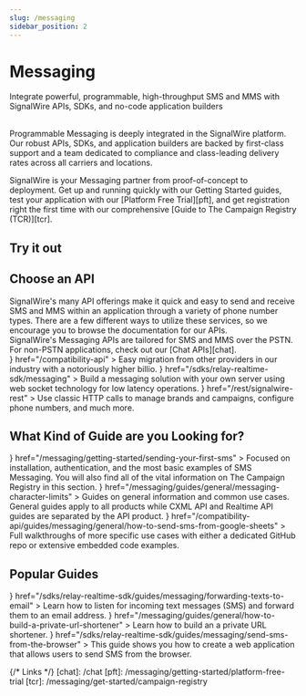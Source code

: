 ---
slug: /messaging
sidebar_position: 2
---


# Messaging

<Subtitle>Integrate powerful, programmable, high-throughput SMS and MMS with SignalWire APIs, SDKs, and no-code application builders</Subtitle><br/><br/>

Programmable Messaging is deeply integrated in the SignalWire platform.
Our robust APIs, SDKs, and application builders are backed by first-class support and a team dedicated to compliance and class-leading delivery rates
across all carriers and locations.

SignalWire is your Messaging partner from proof-of-concept to deployment.
Get up and running quickly with our Getting Started guides,
test your application with our [Platform Free Trial][pft],
and get registration right the first time with our comprehensive
[Guide to The Campaign Registry (TCR)][tcr].

## Try it out

<UseCase/>

## Choose an API
<div className="row">
  <div className="col col--6">
SignalWire's many API offerings make it quick and easy to send and receive SMS and MMS within an application through a variety of phone number types. There are a few different ways to utilize these services, so we encourage you to browse the documentation for our APIs.
  </div>
  <div className="col col--6">
  <Admonition type="info" icon="💬" title="looking for Chat or PubSub?">
    SignalWire's Messaging APIs are tailored for SMS and MMS over the PSTN. For non-PSTN applications, check out our [Chat APIs][chat].
  </Admonition>
  </div>
</div>

<CardGroup>
  <Card 
    title="Compatibility APIs" 
    icon={<MdSync/>}
    href="/compatibility-api"
  >
    Easy migration from other providers in our industry with a notoriously higher billio.
  </Card>
  <Card 
    title="Realtime Server SDK" 
    icon={<MdApi/>}
    href="/sdks/relay-realtime-sdk/messaging"
  >
    Build a messaging solution with your own server using web socket technology for low latency operations.
  </Card>
  <Card 
    title="REST APIs" 
    icon={<MdMessage/>}
    href="/rest/signalwire-rest"
  >
    Use classic HTTP calls to manage brands and campaigns, configure phone numbers, and much more.
  </Card>
</CardGroup>

## What Kind of Guide are you Looking for?

<CardGroup>
  <Card 
    title="Send your first SMS" 
    icon={<MdSend/>}
    href="/messaging/getting-started/sending-your-first-sms"
  >
    Focused on installation, authentication, and the most basic examples of SMS Messaging. You will also find all of the vital information on The Campaign Registry in this section.
  </Card>
  <Card 
    title="Guides" 
    icon={<MdBook/>}
    href="/messaging/guides/general/messaging-character-limits"
  >
    Guides on general information and common use cases. General guides apply to all products while CXML API and Realtime API guides are separated by the API product.
  </Card>
  <Card 
    title="Examples" 
    icon={<MdMessage/>}
    href="/compatibility-api/guides/messaging/general/how-to-send-sms-from-google-sheets"
  >
    Full walkthroughs of more specific use cases with either a dedicated GitHub repo or extensive embedded code examples.
  </Card>
</CardGroup>

## Popular Guides

<CardGroup>
  <Card 
    title="Forward your Texts to Email" 
    icon={<MdForward/>}
    href="/sdks/relay-realtime-sdk/guides/messaging/forwarding-texts-to-email"
  >
    Learn how to listen for incoming text messages (SMS) and forward them to an email address.
  </Card>
  <Card 
    title="Create a Private URL Shortener" 
    icon={<MdLink/>}
    href="/messaging/guides/general/how-to-build-a-private-url-shortener"
  >
    Learn how to build an a private URL shortener.
  </Card>
  <Card 
    title="Send SMS from the Browser" 
    icon={<MdWeb/>}
    href="/sdks/relay-realtime-sdk/guides/messaging/send-sms-from-the-browser"
  >
    This guide shows you how to create a web application that allows users to send SMS from the browser.
  </Card>
</CardGroup>

{/* Links */}
[chat]: /chat
[pft]: /messaging/getting-started/platform-free-trial
[tcr]: /messaging/get-started/campaign-registry
